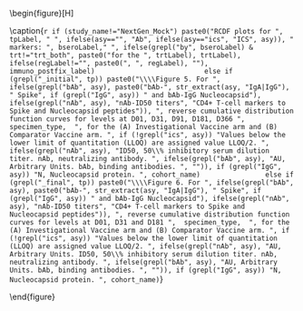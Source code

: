 \begin{figure}[H]
\center

\includegraphics[width=1\textwidth]{`r here("immuno_graphical", "output", attr(config,"config"), paste0("Marker_Rcdf_", ifelse(asy=="","", paste0(asy,"_")), gsub("_initial|_final", "", tp), "_", trt, "_", bsero, "_", reg, study_name, if (study_name == "NextGen_Mock") str_extract(tp, "_(initial|final)$"), ".pdf"))`}

\caption{`r if (study_name!="NextGen_Mock") paste0("RCDF plots for ", tpLabel, " ", ifelse(asy=="", "Ab", ifelse(asy=="ics", "ICS", asy)), " markers: ", bseroLabel," ", ifelse(grepl("by", bseroLabel) & trt!="trt_both", paste0("for the ", trtLabel), trtLabel), ifelse(regLabel!="", paste0(", ", regLabel), ""), immuno_postfix_label)                           else if (grepl("_initial", tp)) paste0("\\\\Figure 5. For ", ifelse(grepl("bAb", asy), paste0("bAb-", str_extract(asy, "IgA|IgG"), " Spike", if (grepl("IgG", asy)) " and bAb-IgG Nucleocapsid"), ifelse(grepl("nAb", asy), "nAb-ID50 titers", "CD4+ T-cell markers to Spike and Nucleocapsid peptides")), ", reverse cumulative distribution function curves for levels at D01, D31, D91, D181, D366 ",  specimen_type,  ", for the (A) Investigational Vaccine arm and (B) Comparator Vaccine arm. ", if (!grepl("ics", asy)) "Values below the lower limit of quantitation (LLOQ) are assigned value LLOQ/2. ", ifelse(grepl("nAb", asy), "ID50, 50\\% inhibitory serum dilution titer. nAb, neutralizing antibody. ", ifelse(grepl("bAb", asy), "AU, Arbitrary Units. bAb, binding antibodies. ", "")), if (grepl("IgG", asy)) "N, Nucleocapsid protein. ", cohort_name)                else if (grepl("_final", tp)) paste0("\\\\Figure 6. For ", ifelse(grepl("bAb", asy), paste0("bAb-", str_extract(asy, "IgA|IgG"), " Spike", if (grepl("IgG", asy)) " and bAb-IgG Nucleocapsid"), ifelse(grepl("nAb", asy), "nAb-ID50 titers", "CD4+ T-cell markers to Spike and Nucleocapsid peptides")), ", reverse cumulative distribution function curves for levels at D01, D31 and D181 ",  specimen_type,  ", for the (A) Investigational Vaccine arm and (B) Comparator Vaccine arm. ", if (!grepl("ics", asy)) "Values below the lower limit of quantitation (LLOQ) are assigned value LLOQ/2. ", ifelse(grepl("nAb", asy), "AU, Arbitrary Units. ID50, 50\\% inhibitory serum dilution titer. nAb, neutralizing antibody. ", ifelse(grepl("bAb", asy), "AU, Arbitrary Units. bAb, binding antibodies. ", "")), if (grepl("IgG", asy)) "N, Nucleocapsid protein. ", cohort_name)`}

\end{figure}

\hphantom{Random text to appease the latex god}
